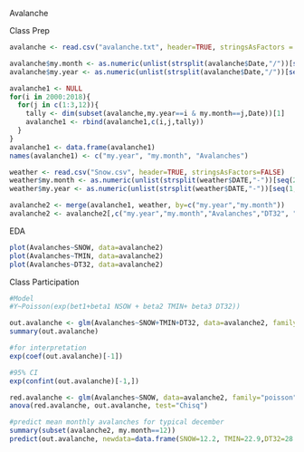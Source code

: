 Avalanche

Class Prep
```{r}
avalanche <- read.csv("avalanche.txt", header=TRUE, stringsAsFactors = FALSE)

avalanche$my.month <- as.numeric(unlist(strsplit(avalanche$Date,"/"))[seq(1,3*length(avalanche$Date),by=3)])
avalanche$my.year <- as.numeric(unlist(strsplit(avalanche$Date,"/"))[seq(3,3*length(avalanche$Date),by=3)])

avalanche1 <- NULL
for(i in 2000:2018){
  for(j in c(1:3,12)){
    tally <- dim(subset(avalanche,my.year==i & my.month==j,Date))[1]
    avalanche1 <- rbind(avalanche1,c(i,j,tally))
  }
}
avalanche1 <- data.frame(avalanche1)
names(avalanche1) <- c("my.year", "my.month", "Avalanches")

weather <- read.csv("Snow.csv", header=TRUE, stringsAsFactors=FALSE)
weather$my.month <- as.numeric(unlist(strsplit(weather$DATE,"-"))[seq(2,2*length(weather$DATE),by=2)])
weather$my.year <- as.numeric(unlist(strsplit(weather$DATE,"-"))[seq(1,2*length(weather$DATE),by=2)])

avalanche2 <- merge(avalanche1, weather, by=c("my.year","my.month"))
avalanche2 <- avalanche2[,c("my.year","my.month","Avalanches","DT32", "SNOW", "TMIN")]
```

EDA
```{r}
plot(Avalanches~SNOW, data=avalanche2)
plot(Avalanches~TMIN, data=avalanche2)
plot(Avalanches~DT32, data=avalanche2)
```


Class Participation
```{r}
#Model
#Y~Poisson(exp(bet1+beta1 NSOW + beta2 TMIN+ beta3 DT32))

out.avalanche <- glm(Avalanches~SNOW+TMIN+DT32, data=avalanche2, family="poisson")
summary(out.avalanche)

#for interpretation
exp(coef(out.avalanche)[-1])

#95% CI
exp(confint(out.avalanche)[-1,])

red.avalanche <- glm(Avalanches~SNOW, data=avalanche2, family="poisson")
anova(red.avalanche, out.avalanche, test="Chisq")

#predict mean monthly avalanches for typical december
summary(subset(avalanche2, my.month==12))
predict(out.avalanche, newdata=data.frame(SNOW=12.2, TMIN=22.9,DT32=28.0), type="response")
```
















